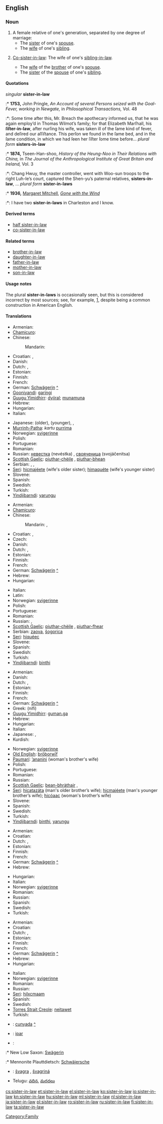 ==English==

===Noun===
{{en-noun|sg=[[sister]]-[[in]]-[[law]]|pl=sisters-in-law}}

# A female relative of one's generation, separated by one degree of marriage:
#* The [[sister]] of one's [[spouse]].
#* The [[wife]] of one's [[sibling]].
# {{context|less common}} [[co-sister-in-law|Co-sister-in-law]]: The wife of one's [[sibling-in-law]].
#* The [[wife]] of the [[brother]] of one's [[spouse]].
#* The [[sister]] of the [[spouse]] of one's [[sibling]].

====Quotations====
''singular'' '''sister-in-law'''
:* '''1753,''' John Pringle, ''An Account of several Persons seized with the Goal-Fever, working in Newgate,'' in ''Philosophical Transactions,'' Vol. 48
:*: Some time after this, Mr. Breach the apothecary informed us, that he was again employ’d in Thomas Wilmot’s family; for that Elizabeth Marſhall, his '''ſiſter-in-law''', after nurſing his wife, was taken ill of the ſame kind of fever, and deſired our aſſiſtance. This perſon we found in the ſame bed, and in the ſame condition, in which we had ſeen her ſiſter ſome time before...
''plural form'' '''sisters-in-law'''
:* '''1874,''' Tseen-Han-shoo, ''History of the Heung-Noo in Their Relations with China,'' in ''The Journal of the Anthropological Institute of Great Britain and Ireland,'' Vol. 3
:*: Chang Hwuy, the master controller, went with Woo-sun troops to the right Luh-le’s court, captured the Shen-yu’s paternal relatives, '''sisters-in-law''', ...
''plural form'' '''sister-in-laws'''
:* '''1936,''' [[w:Margaret Mitchell|Margaret Mitchell]], ''[[w:Gone with the Wind|Gone with the Wind]]''
:*: I have two '''sister-in-laws''' in Charleston and I know.

====Derived terms====
* [[half sister-in-law]]
* [[co-sister-in-law]]

====Related terms====
* [[brother-in-law]]
* [[daughter-in-law]]
* [[father-in-law]]
* [[mother-in-law]]
* [[son-in-law]]

====Usage notes====
The plural '''sister-in-laws''' is occasionally seen, but this is considered incorrect by most sources; see, for example, [http://www.wsu.edu/~brians/errors/sisterinlaws.html], despite being a common construction in American English.

====Translations====
{{trans-top|wife's sister}}
* Armenian: {{t-|hy|քենի|tr=k'eni}}
* [[Chamicuro]]: {{tø|ccc|pus̈hana}}
* Chinese:
*: Mandarin: {{t-|cmn|姨|tr=yí|sc=Hani}}
* Croatian: {{t-|hr|svast|f}}, {{t-|hr|svastika|f}}
* Danish: {{t+|da|svigerinde}}
* Dutch: {{t+|nl|schoonzus|f}}, {{t+|nl|schoonzuster|f}}
* Estonian: {{t-|et|käli}}
* Finnish: {{t+|fi|käly}}
* French: {{t+|fr|belle-sœur|f}}
* German: [[Schwägerin]] {{f}} [[:de:Schwägerin|^]]
* [[Gooniyandi]]: [[garingi]]
* [[Guugu Yimidhirr]]: [[dyiiral]]; [[munamuna]] {{avoidance}}
* Hebrew: {{t-|he|גיסה|f|alt=גִּיסָה|tr=gisá}}
* Hungarian: {{t+|hu|sógornő}}
* Italian: {{t+|it|cognata|f}}
{{trans-mid}}
* Japanese: {{t|ja|義姉|tr=gishi}} (older),  {{t|ja|義妹|tr=gimai}} (younger),  {{t|ja|義理の姉|tr=giri-no ane}},  {{t|ja|義理の妹|tr=giri-no imōto}}
* [[Murrinh-Patha]]: ''kartu'' [[purrima]]
* Norwegian: [[svigerinne]] {{f}}
* Polish: {{t+|pl|szwagierka|f}}
* Portuguese: {{t+|pt|cunhada|f}}
* Romanian: {{t+|ro|cumnată|f}}
* Russian: [[невестка]] (nevéstka) {{f}}, [[свояченица]] (svojáčenitsa) {{f}}
* [[Scottish Gaelic]]: [[piuthar-chèile]] {{f}}, [[piuthar-bhean]] {{f}}
* Serbian: {{t-|sr|svast|f}}, {{t-|sr|svastika|f}}, {{t-|sr|svakinja}}
* [[Seri]]: [[hicmajeete|hicmajéete]] (wife's older sister); [[himaquete|himaquéte]] (wife's younger sister)
* Slovene: {{t+|sl|svakinja|f}}
* Spanish: {{t-|es|cuñada|f}}
* Swedish: {{t+|sv|svägerska|c}}
* Turkish: {{t+|tr|baldız}}
* [[Yindjibarndi]]: [[yarungu]]
{{trans-bottom}}

{{trans-top|husband's sister}}
* Armenian: {{t-|hy|տալ|tr=tal}}
* [[Chamicuro]]: {{tø|ccc|pus̈hana}}
* Chinese:
*: Mandarin: {{t|cmn|嫂嫂|tr=sǎosao|sc=Hani}},  {{t-|cmn|姑|tr=gū|sc=Hani}}
* Croatian: {{t-|hr|zaova|f}}, {{t-|hr|šogorica|f}}
* Czech: {{t+|cs|švagrová|f}}
* Danish: {{t+|da|svigerinde}}
* Dutch: {{t+|nl|schoonzus|f}}, {{t+|nl|schoonzuster|f}}
* Estonian: {{t-|et|nadu}}
* Finnish: {{t+|fi|nato}}
* French: {{t+|fr|belle-sœur|f}}
* German: [[Schwägerin]] {{f}} [[:de:Schwägerin|^]]
* Hebrew: {{t-|he|גיסה|f|alt=גִּיסָה|tr=gisá}}
* Hungarian: {{t+|hu|sógornő}}
{{trans-mid}}
* Italian: {{t+|it|cognata|f}}
* Latin: {{t-|la|glos|f|alt=glōs}}
* Norwegian: [[svigerinne]] {{f}}
* Polish: {{t+|pl|szwagierka|f}}
* Portuguese: {{t+|pt|cunhada|f}}
* Romanian: {{t+|ro|cumnată|f}}
* Russian: {{t+|ru|невестка|f|tr=nevéstka}}, {{t+|ru|золовка|f|tr=zolóvka}}
* [[Scottish Gaelic]]: [[piuthar-chèile]] {{f}}, [[piuthar-fhear]] {{f}}
* Serbian: [[zaova]], [[šogorica]]
* [[Seri]]: [[hiqueec|hiquéec]]
* Slovene: {{t+|sl|svakinja|f}}
* Spanish: {{t-|es|cuñada|f}}
* Swedish: {{t+|sv|svägerska|c}}
* Turkish: {{t|tr|görümce}}
* [[Yindjibarndi]]: [[binthi]]
{{trans-bottom}}

{{trans-top|brother's wife}}
* Armenian: {{t-|hy|հարս|tr=hars}}
* Danish: {{t+|da|svigerinde}}
* Dutch: {{t+|nl|schoonzus|f}}, {{t+|nl|schoonzuster|f}}
* Estonian: {{t-|et|käli}}
* Finnish: {{t+|fi|käly}}
* French: {{t+|fr|belle-sœur|f}}
* German: [[Schwägerin]] {{f}} [[:de:Schwägerin|^]]
* Greek: {{t+|el|νύφη|f|s}} (nífi)
* [[Guugu Yimidhirr]]: [[guman.ga]]
* Hebrew: {{t-|he|גיסה|f|alt=גִּיסָה|tr=gisá}}
* Hungarian: {{t+|hu|sógornő}}
* Italian: {{t+|it|cognata|f}}
* Japanese: {{t|ja|兄嫁|tr=aniyome}},  {{t|ja|弟嫁|tr=otoyome}}
* Kurdish: {{ku-Arab|[[براژن]]}}
{{trans-mid}}
* Norwegian: [[svigerinne]] {{f}}
* [[Old English]]: [[broþorwif|brōþorwīf]] {{n}}
* [[Paumarí]]: [[ʼananini]] {{f}} (woman's brother's wife)
* Polish: {{t+|pl|bratowa|f}}
* Portuguese: {{t+|pt|cunhada|f}}
* Romanian: {{t+|ro|cumnată|f}}
* Russian: {{t+|ru|невестка|f|tr=nevéstka}}
* [[Scottish Gaelic]]: [[bean-bhràthair]] {{f}},  {{t-|gd|piuthar-chèile|f|xs=Scottish Gaelic}}
* [[Seri]]: [[hicatazata|hicatazáta]] (man's older brother’s wife); [[hicmajeete|hicmajéete]] (man's younger brother’s wife); [[hicoaac|hicóaac]] (woman's brother’s wife)
* Slovene: {{t+|sl|svakinja|f}}
* Spanish: {{t-|es|cuñada|f}}
* Swedish: {{t+|sv|svägerska|c}}
* Turkish: {{t+|tr|yenge}}
* [[Yindjibarndi]]: [[binthi]], [[yarungu]]
{{trans-bottom}}

{{trans-top|wife's brother's wife}}
* Armenian: {{t-|hy|հարս|tr=hars}}
* Croatian: {{t-|hr|šurjakinja|f}}
* Dutch: {{t+|nl|schoonzus|f}}, {{t+|nl|schoonzuster|f}}
* Estonian: {{t-|et|käli}}
* Finnish: {{t+|fi|käly}}
* French: {{t+|fr|belle-sœur|f}}
* German: [[Schwägerin]] {{f}} [[:de:Schwägerin|^]]
* Hebrew: {{t-|he|גיסה|f|alt=גִּיסָה|tr=gisá}}
{{trans-mid}}
* Hungarian: {{t+|hu|sógornő}}
* Italian: {{t+|it|cognata|f}}
* Norwegian: [[svigerinne]] {{f}}
* Romanian: {{t+|ro|cumnată|f}}
* Russian: {{t+|ru|невестка|f|tr=nevéstka}}
* Spanish: {{t-|es|cuñada|f}}
* Swedish: {{t+|sv|svägerska|c}}
* Turkish: {{t+|tr|elti}}
{{trans-bottom}}

{{trans-top|husband's brother's wife}}
* Armenian: {{t+|hy|տագերակին|tr=tagerakin}}
* Croatian: {{t-|hr|jetrva|f}}
* Dutch: {{t+|nl|schoonzus|f}}, {{t+|nl|schoonzuster|f}}
* Estonian: {{t-|et|käli}}
* Finnish: {{t+|fi|käly}}
* French: {{t+|fr|belle-sœur|f}}
* German: [[Schwägerin]] {{f}} [[:de:Schwägerin|^]]
* Hebrew: {{t-|he|גיסה|f|alt=גִּיסָה|tr=gisá}}
* Hungarian: {{t+|hu|sógornő}}
{{trans-mid}}
* Italian: {{t+|it|cognata|f}}
* Norwegian: [[svigerinne]] {{f}}
* Romanian: {{t+|ro|cumnată|f}}
* Russian: {{t+|ru|невестка|f|tr=nevéstka}}
* [[Seri]]: [[hilxcmaam]]
* Spanish: {{t-|es|cuñada|f}}
* Swedish: {{t+|sv|svägerska|c}}
* [[Torres Strait Creole]]: [[neitawet]] {{context|eastern dialect}}
* Turkish: {{t+|tr|elti}}
{{trans-bottom}}

{{checktrans-top}}
* {{ttbc|Catalan}}: [[cunyada]] {{f}} [[:ca:cunyada|^]]
* {{ttbc|Indonesian}}: [[ipar]]
* {{ttbc|Low German}}:
:* New Low Saxon: [[Swägerin]] {{f}}
:* Mennonite Plauttdietsch: [[Schwäjersche]] {{f}}
* {{ttbc|Slovak}}: [[švagra]] {{f}}, [[švagriná]] {{f}}
* Telugu: [[వదిన]], [[మరదలు]]
{{trans-bottom}}

[[Category:Family]]

[[cs:sister-in-law]]
[[et:sister-in-law]]
[[el:sister-in-law]]
[[ko:sister-in-law]]
[[io:sister-in-law]]
[[kn:sister-in-law]]
[[hu:sister-in-law]]
[[ml:sister-in-law]]
[[nl:sister-in-law]]
[[ja:sister-in-law]]
[[pl:sister-in-law]]
[[ro:sister-in-law]]
[[ru:sister-in-law]]
[[fi:sister-in-law]]
[[ta:sister-in-law]]